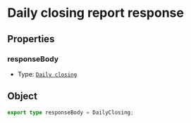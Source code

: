 # Daily closing report response

## Properties
### responseBody
- Type: [`Daily closing`](/schema-ntak/daily-closing)

## Object
```ts
export type responseBody = DailyClosing;
```